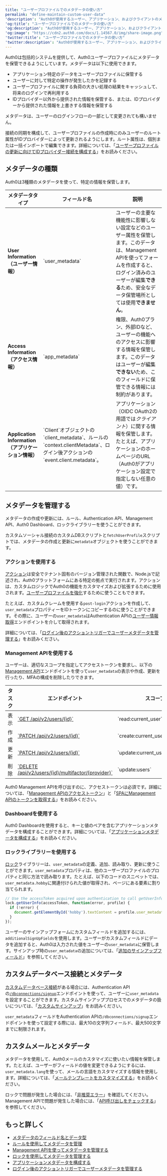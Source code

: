 ```yaml
---
title: "ユーザープロファイルでのメタデータの使い方"
permalink: "define-maintain-custom-user-data"
'description': "Auth0が使用するユーザー、アプリケーション、およびクライアントのメタデータについて説明します。IDプロバイダー以外からの情報を保管するために、メタデータをどのようにして使うのかについて説明します。"
'og:title': "ユーザープロファイルでのメタデータの使い方"
'og:description': "Auth0が使用するユーザー、アプリケーション、およびクライアントのメタデータについて説明します。IDプロバイダー以外からの情報を保管するために、メタデータをどのようにして使うのかについて説明します。"
'og:image': "https://cdn2.auth0.com/docs/1.14567.0/img/share-image.png"
'twitter:title': "ユーザープロファイルでのメタデータの使い方"
'twitter:description': "Auth0が使用するユーザー、アプリケーション、およびクライアントのメタデータについて説明します。IDプロバイダー以外からの情報を保管するために、メタデータをどのようにして使うのかについて説明します。"
---
```


Auth0は包括的システムを提供して、Auth0ユーザープロファイルにメタデータを保管できるようにしています。メタデータは以下に使用できます。

* アプリケーション特定のデータをユーザープロファイルに保管する
* ユーザーに対して特定の操作が発生したかを記録する
* ユーザープロファイルに関する負荷の大きい処理の結果をキャッシュして、将来のログインで再利用する
* IDプロバイダー以外から提供された情報を保管する、または、IDプロバイダーから提供された情報を上書きする情報を保管する

メタデータは、ユーザーのログインフローの一部として変更されても構いません。

接続の同期を構成して、ユーザープロファイルの作成時にのみユーザーのルート属性がIDプロバイダーによって更新されるようにします。ルート属性は、個別または一括インポートで編集できます。詳細については、「[ユーザープロファイルの更新に向けてIDプロバイダー接続を構成する](/ja-jp/manage-users/user-accounts/user-profiles/configure-connection-sync-with-auth0)」をお読みください。

## メタデータの種類

Auth0は3種類のメタデータを使って、特定の情報を保管します。

<table class="table"><thead>
<tr>
<th><strong>メタデータタイプ</strong></th>
<th><strong>フィールド名</strong></th>
<th><strong>説明</strong></th>
</tr>
</thead>
<tbody>
<tr>
<td><strong>User Information（ユーザー情報）</strong></td>
<td>`user_metadata`</td>
<td>ユーザーの主要な機能性に影響しない設定などのユーザー属性を保管します。このデータは、Management APIを使ってフォームを作成すると、ログイン済みのユーザーが編集<strong>できる</strong>ため、安全なデータ保管場所としては使用<strong>できません</strong>。</td>
</tr>
<tr>
<td><strong>Access Information（アクセス情報）</strong></td>
<td>`app_metadata`</td>
<td>権限、Auth0プラン、外部IDなど、ユーザーの機能へのアクセスに影響する情報を保管します。このデータはユーザーが編集<strong>できない</strong>ため、このフィールドに保管できる情報には制約があります。</td>
</tr>
<tr>
<td><strong>Application Information（アプリケーション情報）</strong></td>
<td>`Client`オブジェクトの`client_metadata`、ルールの`context.clientMetadata`、ログイン後アクションの`event.client.metadata`。</td>
<td>アプリケーション（OIDC OAuth2の用語では<em>クライアント</em>）に関する情報を保管します。たとえば、アプリケーションのホームページのURL（Auth0がアプリケーション設定で指定しない任意の値）です。</td>
</tr>
</tbody>
</table>

## メタデータを管理する

メタデータの作成や更新には、ルール、Authentication API、<Tooltip data-tooltip-id="react-containers-DefinitionTooltip-0" href="/ja-jp/glossary?term=management-api" tip="Management API: 顧客が管理タスクを実行できるようにするための製品。" cta="用語集の表示">Management API</Tooltip>、<Tooltip data-tooltip-id="react-containers-DefinitionTooltip-0" href="/ja-jp/glossary?term=auth0-dashboard" tip="Auth0 Dashboard: サービスを構成するためのAuth0の主製品。" cta="用語集の表示">Auth0 Dashboard</Tooltip>、ロックライブラリーを使うことができます。

カスタムソーシャル接続のカスタムDBスクリプトと`fetchUserProfile`スクリプトでは、メタデータの作成と更新に`metadata`オブジェクトを使うことができます。

### アクションを使用する

[アクション](/ja-jp/customize/actions)は安全でテナント固有のバージョン管理された関数で、Node.jsで記述され、Auth0プラットフォームにある特定の拠点で実行されます。アクションは、カスタムロジックでAuth0の機能をカスタマイズおよび拡張するために使用されます。[ユーザープロファイルを強化](/ja-jp/customize/actions/flows-and-triggers/login-flow#enrich-the-user-profile)するために使うこともできます。

たとえば、カスタムクレームを使用する`post-login`アクションを作成して、`user_metadata`プロパティーをIDトークンにコピーするのに使うことができます。その際に、ユーザーの`user_metadata`はAuthentication APIの[ユーザー情報取得](https://auth0.com/docs/api/authentication#get-user-info)エンドポイントを介して取得されます。

詳細については、「[ログイン後のアクショントリガーでユーザーメタデータを管理する](/ja-jp/manage-users/user-accounts/metadata/manage-user-metadata)」をお読みください。

### Management APIを使用する

ユーザーは、適切なスコープを指定してアクセストークンを要求し、以下の[Management API](/ja-jp/api/management/v2)エンドポイントを使って`user_metadata`の表示や作成、更新を行ったり、<Tooltip data-tooltip-id="react-containers-DefinitionTooltip-0" href="/ja-jp/glossary?term=multifactor-authentication" tip="多要素認証（MFA）: ユーザー名とパスワードに加えて、SMS経由のコードなどの要素を使用するユーザー認証プロセス。" cta="用語集の表示">MFA</Tooltip>の構成を削除したりできます。

<table class="table"><thead>
<tr>
<th><strong>タスク</strong></th>
<th><strong>エンドポイント</strong></th>
<th><strong>スコープ</strong></th>
</tr>
</thead>
<tbody>
<tr>
<td>表示</td>
<td><a href="https://auth0.com/docs/ja-jp/api/management/v2#!/Users/get_users_by_id">`GET /api/v2/users/{id}`</a></td>
<td>`read:current_user`</td>
</tr>
<tr>
<td>作成</td>
<td><a href="https://auth0.com/docs/ja-jp/api/management/v2#!/Users/post_users">`PATCH /api/v2/users/{id}`</a></td>
<td>`create:current_user_metadata`</td>
</tr>
<tr>
<td>更新</td>
<td><a href="https://auth0.com/docs/ja-jp/api/management/v2#!/Users/patch_users_by_id">`PATCH /api/v2/users/{id}`</a></td>
<td>`update:current_user_metadata`</td>
</tr>
<tr>
<td>削除</td>
<td><a href="https://auth0.com/docs/ja-jp/api/management/v2#!/Users/delete_multifactor_by_provider">`DELETE /api/v2/users/{id}/multifactor/{provider}`</a></td>
<td>`update:users`</td>
</tr>
</tbody>
</table>

Auth0 Management APIを呼び出すのに、アクセストークンは必須です。詳細については、「[Management APIのアクセストークン](/ja-jp/api/management/v2/tokens)」と「[SPAにManagement APIのトークンを取得する](/ja-jp/api/management/v2/get-access-tokens-for-spas)」をお読みください。

### Dashboardを使用する

Auth0 Dashboardを使用すると、キーと値のペアを含むアプリケーションメタデータを構成することができます。詳細については、「[アプリケーションメタデータを構成する](/ja-jp/get-started/applications/configure-application-metadata)」をお読みください。

### ロックライブラリーを使用する

[ロック](/ja-jp/libraries/lock)ライブラリーは、`user_metadata`の定義、追加、読み取り、更新に使うことができます。`user_metadata`プロパティは、他のユーザープロファイルのプロパティと同じ方法で読み取ります。たとえば、以下のコードのスニペットでは、`user_metadata.hobby`に関連付けられた値が取得され、ページにある要素に割り当てられます。

```javascript lines
// Use the accessToken acquired upon authentication to call getUserInfo
lock.getUserInfo(accessToken, function(error, profile) {
  if (!error) {
    document.getElementById('hobby').textContent = profile.user_metadata.hobby;
  }
});
```

ユーザーのサインアップフォームにカスタムフィールドを追加するには、`additionalSignUpFields`を使用します。ユーザーがカスタムフィールドにデータを追加すると、Auth0は入力された値をユーザーの`user_metadata`に保管します。サインアップ時の`user_metadata`の追加については、「[追加のサインアップフィールド](/ja-jp/libraries/lock/v10/customization#additionalsignupfields-array-)」を参照してください。

## カスタムデータベース接続とメタデータ

[カスタムデータベース接続](/ja-jp/connections/database#using-your-own-user-store)がある場合には、Authentication APIの[`/dbconnections/signup`](/ja-jp/api/authentication?shell#signup)エンドポイントを使って、ユーザーに`user_metadata`を設定することができます。カスタムサインアッププロセスでのメタデータの扱いについては、「[カスタムサインアップ](/ja-jp/libraries/custom-signup)」をお読みください。

`user_metadata`フィールドをAuthentication APIの`/dbconnections/signup`エンドポイントを使って設定する際には、最大10の文字列フィールド、最大500文字までに制限されます。

## カスタムメールとメタデータ

メタデータを使用して、Auth0メールのカスタマイズに使いたい情報を保管します。たとえば、ユーザーがフィールドの値を変更できるようにするには、`user_metadata.lang`を使って、メールの言語をカスタマイズする情報を使用します。詳細については、「[メールテンプレートをカスタマイズする](/ja-jp/customize/email/email-templates)」をお読みください。

ロックで問題が発生した場合には、「[非推奨エラー](/ja-jp/troubleshoot/basic-issues/check-deprecation-errors)」を確認してください。Management APIで問題が発生した場合には、「[API呼び出しをチェックする](/ja-jp/troubleshoot/authentication-issues/check-api-calls)」を参照してください。

## もっと詳しく

* [メタデータのフィールド名とデータ型](/ja-jp/manage-users/user-accounts/metadata/metadata-fields-data)
* [ルールを使用してメタデータを管理](/ja-jp/manage-users/user-accounts/metadata/manage-metadata-rules)
* [Management APIを使ってメタデータを管理する](/ja-jp/manage-users/user-accounts/metadata/manage-metadata-api)
* [ロックを使用してメタデータを管理する](/ja-jp/manage-users/user-accounts/metadata/manage-metadata-lock)
* [アプリケーションメタデータを構成する](/ja-jp/get-started/applications/configure-application-metadata)
* [ログイン後のアクショントリガーでユーザーメタデータを管理する](/ja-jp/manage-users/user-accounts/metadata/manage-user-metadata)